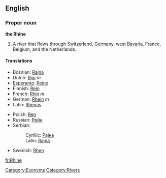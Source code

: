 ==English==
{{wikipedia}}
===Proper noun===
'''the Rhine'''

#A river that flows through Switzerland, Germany, west [[Bavaria]], France, Belgium, and the Netherlands.

====Translations====
{{top}}
*Bosnian: [[Rajna]] {{f}}
*Dutch: [[Rijn]] ''m''
*[[Esperanto]]: [[Rejno]]
*Finnish: [[Rein#Finnish|Rein]]
*French: [[Rhin]] ''m''
*German: [[Rhein]] ''m''
*Latin: [[Rhenus]]
{{mid}}
*Polish: [[Ren#Polish|Ren]]
*Russian: [[Рейн]]
*Serbian:
*:Cyrillic: [[Рајна]] {{f}}
*:Latin: [[Rajna#Serbian|Rajna]] {{f}}
*Swedish: [[Rhen]]
{{bottom}}

[[Category:Exonyms]]
[[Category:Rivers]]

[[fr:Rhine]]